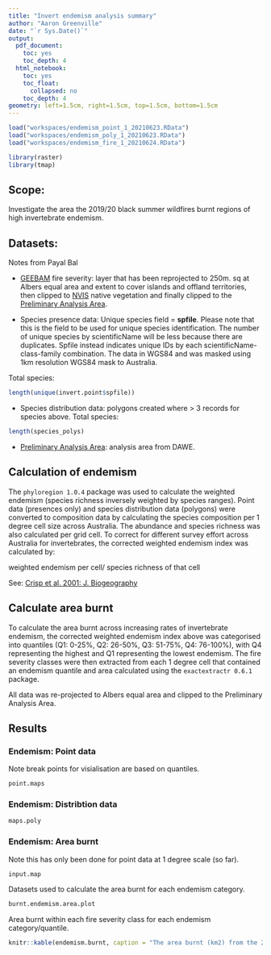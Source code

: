 ```yaml
---
title: "Invert endemism analysis summary"
author: "Aaron Greenville"
date: "`r Sys.Date()`"
output:
  pdf_document:
    toc: yes
    toc_depth: 4
  html_notebook:
    toc: yes
    toc_float:
      collapsed: no
    toc_depth: 4
geometry: left=1.5cm, right=1.5cm, top=1.5cm, bottom=1.5cm
---
```


```r
load("workspaces/endemism_point_1_20210623.RData")
load("workspaces/endemism_poly_1_20210623.RData")
load("workspaces/endemism_fire_1_20210624.RData")
```

```r
library(raster)
library(tmap)
```


## Scope:

Investigate the area the 2019/20 black summer wildfires burnt regions of high invertebrate endemism.


## Datasets:

Notes from Payal Bal

- [GEEBAM](http://www.environment.gov.au/fed/catalog/search/resource/details.page?uuid=%7B8CE7D6BE-4A82-40D7-80BC-647CB1FE5C08%7D) fire severity: layer that has been reprojected to 250m. sq at Albers equal area and extent to cover islands and offland territories, then clipped to [NVIS](https://www.environment.gov.au/land/native-vegetation/national-vegetation-information-system/data-products) native vegetation and finally clipped to the [Preliminary Analysis Area](https://www.environment.gov.au/system/files/pages/a8d10ce5-6a49-4fc2-b94d-575d6d11c547/files/preliminary-analysis-area-19-jan-2020.pdf).

- Species presence data: Unique species field = **spfile**. Please note that this is the field to be used for unique species identification. The number of unique species by scientificName will be less because there are duplicates. Spfile instead indicates unique IDs by each scientificName-class-family combination. The data in WGS84 and was masked using 1km resolution WGS84 mask to Australia.

Total species:
```r
length(unique(invert.point$spfile))
```


- Species distribution data: polygons created where > 3 records for species above. Total species:
```r
length(species_polys)
```

- [Preliminary Analysis Area](https://www.environment.gov.au/system/files/pages/a8d10ce5-6a49-4fc2-b94d-575d6d11c547/files/preliminary-analysis-area-19-jan-2020.pdf): analysis area from DAWE.



## Calculation of endemism

The `phyloregion 1.0.4` package was used to calculate the weighted endemism (species richness inversely weighted by species ranges). Point data (presences only) and species distribution data (polygons) were converted to composition data by calculating the species composition per 1 degree cell size across Australia. The abundance and species richness was also calculated per grid cell. To correct for different survey effort across Australia for invertebrates, the corrected weighted endemism index was calculated by: 

 weighted endemism per cell/ species richness of that cell
 
 See: [Crisp et al. 2001: J. Biogeography](https://onlinelibrary.wiley.com/doi/abs/10.1046/j.1365-2699.2001.00524.x)


## Calculate area burnt 

To calculate the area burnt across increasing rates of invertebrate endemism, the corrected weighted endemism index above was categorised into quantiles (Q1: 0-25%, Q2: 26-50%, Q3: 51-75%, Q4: 76-100%), with Q4 representing the highest and Q1 representing the lowest endemism. The fire severity classes were then extracted from each 1 degree cell that contained an endemism quantile and area calculated using the `exactextractr 0.6.1` package.

All data was re-projected to Albers equal area and clipped to the Preliminary Analysis Area.

## Results

### Endemism: Point data

Note break points for visialisation are based on quantiles.

```r
point.maps
```


### Endemism: Distribtion data  


```r
maps.poly
```


### Endemism: Area burnt

Note this has only been done for point data at 1 degree scale (so far).


```r
input.map
```

Datasets used to calculate the area burnt for each endemism category.



```r
burnt.endemism.area.plot
```
  
  
Area burnt within each fire severity class for each endemism category/quantile.   


```r
knitr::kable(endemism.burnt, caption = "The area burnt (km2) from the 2019/20 Black Summer wildfires for each endemism class and fire severity. Endemism class calculated from quantiles of the corrected weighted endemism (1 = 0-25% quantile, 2 = 26-50%, 3 = 51-75%, 4 = 76-100%; from lowest to highest rates of endemism)")
```





